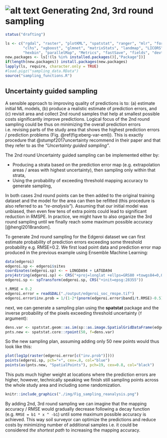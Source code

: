 # ![alt text](tex/R_logo.svg.png "ML") Generating 2nd, 3rd round sampling

```r
status("drafting")
```

```r
ls <- c("rgdal", "raster", "plotKML", "spatstat", "ranger", "mlr", "forestError", 
        "clhs", "xgboost", "glmnet", "matrixStats", "landmap", "LICORS", "h2o", "yardstick", 
        "hexbin", "parallelMap", "Metrics", "fastSave", "fields", "devtools", "Cubist")
new.packages <- ls[!(ls %in% installed.packages()[,"Package"])]
if(length(new.packages)) install.packages(new.packages)
lapply(ls, require, character.only = TRUE)
#load.pigz("sampling_data.RData")
source("sampling_functions.R")
```

## Uncertainty guided sampling

A sensible approach to improving quality of predictions is to: (a) estimate initial 
ML models, (b) produce a realistic estimate of prediction errors, and (c) revisit 
area and collect 2nd round samples that help at smallest possible costs significantly 
improve predictions. Logical focus of the 2nd round sampling could be thus on minimizing 
the overall prediction errors i.e. revising parts of the study area that shows the 
highest prediction errors / prediction problems (Fig. \@ref(fig:eberg-var-eml)). 
This is exactly procedure that @stumpf2017uncertainty recommend in their paper and 
that they refer to as the _“Uncertainty guided sampling”_. 

The 2nd round Uncertainty guided sampling can be implemented either by:

- Producing a strata based on the prediction error map (e.g. extrapolation areas / areas with highest uncertainty), then sampling only within that strata,
- Using the probability of exceeding threshold mapping accuracy to generate sampling,

In both cases 2nd round points can be then added to the original training dataset and the 
model for the area can then be refitted (this procedure is also referred to as _"re-analysis"_). 
Assuming that our initial model was unbiased, then even few tens of extra points 
could lead to significant reduction in RMSPE. In practice, we might have to also 
organize the 3rd round sampling until we finally reach some maximum possible accuracy [@hengl2018random].

To generate 2nd round sampling for the Edgeroi dataset we can first estimate probability 
of prediction errors exceeding some threshold probability e.g. RMSE=0.2. We first 
load point data and prediction error map produced in the previous example using 
Ensemble Machine Learning:

```r
data(edgeroi)
edgeroi.sp <- edgeroi$sites
coordinates(edgeroi.sp) <- ~ LONGDA94 + LATGDA94
proj4string(edgeroi.sp) <- CRS("+proj=longlat +ellps=GRS80 +towgs84=0,0,0,0,0,0,0 +no_defs")
edgeroi.sp <- spTransform(edgeroi.sp, CRS("+init=epsg:28355"))
```


```r
t.RMSE = 0.2
edgeroi.error = readGDAL("./output/edgeroi_soc_rmspe.tif")
edgeroi.error$inv.prob = 1/(1-2*(pnorm(edgeroi.error$band1/t.RMSE)-0.5)) 
```

next, we can generate a sampling plan using the **spatstat** package and the inverse 
probability of the pixels exceeding threshold uncertainty (`f` argument):

```r
dens.var <- spatstat.geom::as.im(sp::as.image.SpatialGridDataFrame(edgeroi.error["inv.prob"]))
pnts.new <- spatstat.core::rpoint(50, f=dens.var)
```

So the new sampling plan, assuming adding only 50 new points would thus look like this:

```r
plot(log1p(raster(edgeroi.error[c("inv.prob")])))
points(edgeroi.sp, pch="+", cex=.8, col="blue")
points(as(pnts.new, "SpatialPoints"), pch=19, cex=0.8, col="black")
```

This puts much higher weight at locations where the prediction errors are higher, 
however, technically speaking we finish still sampling points across the whole 
study area and including some randomization.

```r
knitr::include_graphics("./img/Fig_sampling_reanalysis.png")
```

By adding 2nd, 3rd round sampling we can imagine that the mapping accuracy / RMSE 
would gradually decrease following a decay function (e.g. `RMSE = b1 * x ^ -b1`) until some 
maximum possible accuracy is achieved. This way soil surveyor can optimize the 
predictions and reduce costs by minimizing number of additional samples i.e. it 
could be considered _the shortest path_ to increasing the mapping accuracy.

